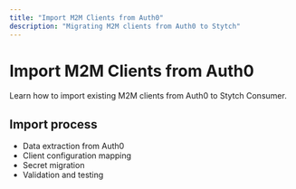 ```yaml
---
title: "Import M2M Clients from Auth0"
description: "Migrating M2M clients from Auth0 to Stytch"
---
```


# Import M2M Clients from Auth0

Learn how to import existing M2M clients from Auth0 to Stytch Consumer.

## Import process

- Data extraction from Auth0
- Client configuration mapping
- Secret migration
- Validation and testing
